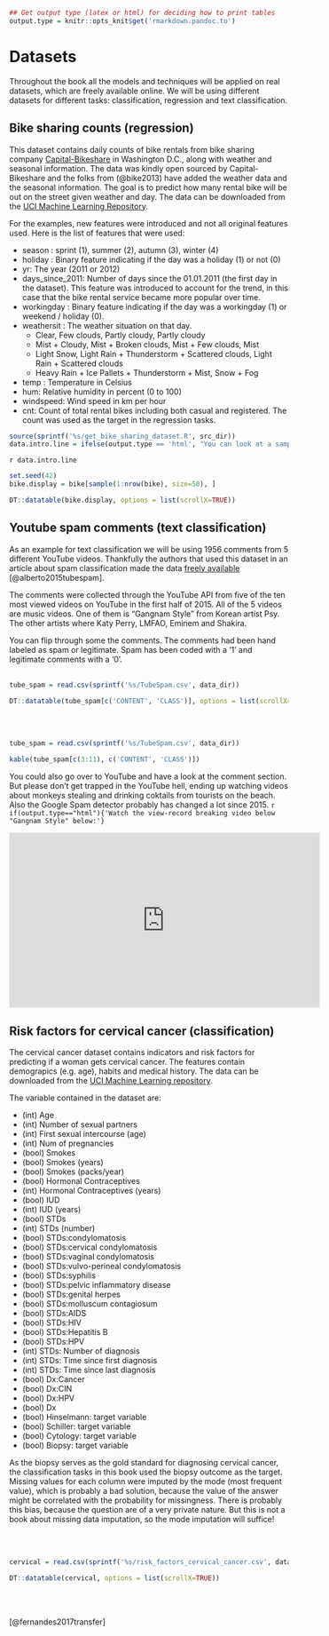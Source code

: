 ```r
## Get output type (latex or html) for deciding how to print tables
output.type = knitr::opts_knit$get('rmarkdown.pandoc.to')
```
# Datasets {#data}
Throughout the book all the models and techniques will be applied on real datasets, which are freely available online.
We will be using different datasets for different tasks: classification, regression and text classification.

## Bike sharing counts (regression) {#bike.data}
This dataset contains daily counts of bike rentals from bike sharing company [Capital-Bikeshare](https://www.capitalbikeshare.com/) in Washington D.C., along with weather and seasonal information.
The data was kindly open sourced by Capital-Bikeshare and the folks from (@bike2013) have added the weather data and the seasonal information. The goal is to predict how many rental bike will be out on the street given weather and day. The data can be downloaded from the [UCI Machine Learning Repository](http://archive.ics.uci.edu/ml/datasets/Bike+Sharing+Dataset).


For the examples, new features were introduced and not all original features used. Here is the list of features that were used:

- season : sprint (1), summer (2), autumn (3), winter (4)
- holiday : Binary feature indicating if the day was a holiday (1) or not (0)
- yr: The year (2011 or 2012)
- days_since_2011: Number of days since the 01.01.2011 (the first day in the dataset). This feature was introduced to account for the trend, in this case that the bike rental service became more popular over time.
- workingday : Binary feature indicating if the day was a workingday (1) or weekend / holiday (0).
- weathersit : The weather situation on that day.
    - Clear, Few clouds, Partly cloudy, Partly cloudy
    - Mist + Cloudy, Mist + Broken clouds, Mist + Few clouds, Mist
    - Light Snow, Light Rain + Thunderstorm + Scattered clouds, Light Rain + Scattered clouds
    - Heavy Rain + Ice Pallets + Thunderstorm + Mist, Snow + Fog
- temp : Temperature in Celsius
- hum: Relative humidity in percent (0 to 100)
- windspeed: Wind speed in km per hour
- cnt: Count of total rental bikes including both casual and registered. The count was used as the target in the regression tasks.
```r
source(sprintf('%s/get_bike_sharing_dataset.R', src_dir))
data.intro.line = ifelse(output.type == 'html', "You can look at a sample of days here:", "")
```
`r data.intro.line`

```r
set.seed(42)
bike.display = bike[sample(1:nrow(bike), size=50), ]

DT::datatable(bike.display, options = list(scrollX=TRUE))
```

## Youtube spam comments (text classification) {#spam.data}
As an example for text classification we will be using 1956 comments from 5 different YouTube videos. Thankfully the authors that used this dataset in an article about spam classification made the data  [freely available](http://dcomp.sor.ufscar.br/talmeida/youtubespamcollection/) [@alberto2015tubespam].

The comments were  collected through the YouTube API from five of the ten most viewed videos
on YouTube in the first half of 2015. All of the 5 videos are music videos. One of them is "Gangnam Style" from Korean artist Psy. The other artists where Katy Perry, LMFAO, Eminem and Shakira.


You can flip through some the comments. The comments had been hand labeled as spam or legitimate.
Spam has been coded with a '1' and legitimate comments with a '0'.
<br />
<br />

```r
tube_spam = read.csv(sprintf('%s/TubeSpam.csv', data_dir))

DT::datatable(tube_spam[c('CONTENT', 'CLASS')], options = list(scrollX=TRUE))
```
<br />
<br />
```r
tube_spam = read.csv(sprintf('%s/TubeSpam.csv', data_dir))

kable(tube_spam[c(3:11), c('CONTENT', 'CLASS')])
```

You could also go over to YouTube and have a look at the comment section. But please don't get trapped in the YouTube hell, ending up watching videos about monkeys stealing and drinking coktails from tourists on the beach. Also the Google Spam detector probably has changed a lot since 2015.
`r if(output.type=="html"){'Watch the view-record breaking video below "Gangnam Style" below:'}`

<iframe width="560" height="315" src="https://www.youtube.com/embed/9bZkp7q19f0" frameborder="0" allowfullscreen></iframe>

## Risk factors for cervical cancer (classification) {#cervical.data}

The cervical cancer dataset contains indicators and risk factors for predicting if a woman gets cervical cancer. The features contain demograpics (e.g. age), habits and medical history. The data can be downloaded from the [UCI Machine Learning repository](https://archive.ics.uci.edu/ml/datasets/Cervical+cancer+%28Risk+Factors%29).

The variable contained in the dataset are:

- (int) Age
- (int) Number of sexual partners
- (int) First sexual intercourse (age)
- (int) Num of pregnancies
- (bool) Smokes
- (bool) Smokes (years)
- (bool) Smokes (packs/year)
- (bool) Hormonal Contraceptives
- (int) Hormonal Contraceptives (years)
- (bool) IUD
- (int) IUD (years)
- (bool) STDs
- (int) STDs (number)
- (bool) STDs:condylomatosis
- (bool) STDs:cervical condylomatosis
- (bool) STDs:vaginal condylomatosis
- (bool) STDs:vulvo-perineal condylomatosis
- (bool) STDs:syphilis
- (bool) STDs:pelvic inflammatory disease
- (bool) STDs:genital herpes
- (bool) STDs:molluscum contagiosum
- (bool) STDs:AIDS
- (bool) STDs:HIV
- (bool) STDs:Hepatitis B
- (bool) STDs:HPV
- (int) STDs: Number of diagnosis
- (int) STDs: Time since first diagnosis
- (int) STDs: Time since last diagnosis
- (bool) Dx:Cancer
- (bool) Dx:CIN
- (bool) Dx:HPV
- (bool) Dx
- (bool) Hinselmann: target variable
- (bool) Schiller: target variable
- (bool) Cytology: target variable
- (bool) Biopsy: target variable

As the biopsy serves as the gold standard for diagnosing cervical cancer, the classification tasks in this book used the biopsy outcome as the target.
Missing values for each column were imputed by the mode (most frequent value), which is probably a bad solution, because the value of the answer might be correlated with the probability for missingness.
There is probably this bias, because the question are of a very private nature.
But this is not a book about missing data imputation, so the mode imputation will suffice!

<br />
<br />

```r
cervical = read.csv(sprintf('%s/risk_factors_cervical_cancer.csv', data_dir))

DT::datatable(cervical, options = list(scrollX=TRUE))
```
<br />
<br />



[@fernandes2017transfer]
